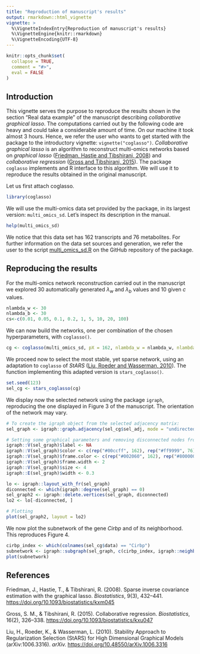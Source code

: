 ```yaml
---
title: "Reproduction of manuscript's results"
output: rmarkdown::html_vignette
vignette: >
  %\VignetteIndexEntry{Reproduction of manuscript's results}
  %\VignetteEngine{knitr::rmarkdown}
  %\VignetteEncoding{UTF-8}
---
```


```r
knitr::opts_chunk$set(
  collapse = TRUE,
  comment = "#>",
  eval = FALSE
)
```

## Introduction

This vignette serves the purpose to reproduce the results shown in the section "Real data example" of the manuscript describing *collaborative graphical lasso*. The computations carried out by the following code are heavy and could take a considerable amount of time. On our machine it took almost 3 hours. Hence, we refer the user who wants to get started with the package to the introductory vignette: `vignette("coglasso")`. *Collaborative graphical lasso* is an algorithm to reconstruct multi-omics networks based on *graphical lasso* ([Friedman, Hastie and Tibshirani, 2008](#ref)) and *collaborative regression* ([Gross and Tibshirani, 2015](#ref)). The package `coglasso` implements and R interface to this algorithm. We will use it to reproduce the results obtained in the original manuscript.

Let us first attach coglasso.

```r
library(coglasso)
```

We will use the multi-omics data set provided by the package, in its largest version: `multi_omics_sd`. Let's inspect its description in the manual.

```r
help(multi_omics_sd)
```

We notice that this data set has 162 transcripts and 76 metabolites. For further information on the data set sources and generation, we refer the user to the script [multi_omics_sd.R](https://github.com/DrQuestion/coglasso/blob/main/data-raw/multi_omics_sd.R) on the GitHub repository of the package.

## Reproducing the results

For the multi-omics network reconstruction carried out in the manuscript we explored 30 automatically generated $λ_w$ and $λ_b$ values and 10 given $c$ values.

```r
nlambda_w <- 30
nlambda_b <- 30
cs<-c(0.01, 0.05, 0.1, 0.2, 1, 5, 10, 20, 100)
```

We can now build the networks, one per combination of the chosen hyperparameters, with `coglasso()`.

```r
cg <- coglasso(multi_omics_sd, pX = 162, nlambda_w = nlambda_w, nlambda_b = nlambda_b, c = cs)
```

We proceed now to select the most stable, yet sparse network, using an adaptation to `coglasso` of *StARS* ([Liu, Roeder and Wasserman, 2010](#ref)). The function implementing this adapted version is `stars_coglasso()`.

```r
set.seed(123)
sel_cg <- stars_coglasso(cg)
```

We display now the selected network using the package `igraph`, reproducing the one displayed in Figure 3 of the manuscript. The orientation of the network may vary.

```r
# To create the igraph object from the selected adjacency matrix:
sel_graph <- igraph::graph.adjacency(sel_cg$sel_adj, mode = "undirected")

# Setting some graphical parameters and removing disconnected nodes from the graph
igraph::V(sel_graph)$label <- NA
igraph::V(sel_graph)$color <- c(rep("#00ccff", 162), rep("#ff9999", 76))
igraph::V(sel_graph)$frame.color <- c(rep("#002060", 162), rep("#800000", 76))
igraph::V(sel_graph)$frame.width <- 2
igraph::V(sel_graph)$size <- 4
igraph::E(sel_graph)$width <- 0.3

lo <- igraph::layout_with_fr(sel_graph)
diconnected <- which(igraph::degree(sel_graph) == 0)
sel_graph2 <- igraph::delete.vertices(sel_graph, diconnected)
lo2 <- lo[-diconnected, ]

# Plotting
plot(sel_graph2, layout = lo2)
```

We now plot the subnetwork of the gene *Cirbp* and of its neighborhood. This reproduces Figure 4.

```r
cirbp_index <- which(colnames(sel_cg$data) == "Cirbp")
subnetwork <- igraph::subgraph(sel_graph, c(cirbp_index, igraph::neighbors(sel_graph, cirbp_index)))
plot(subnetwork)
```

## References {#ref}

Friedman, J., Hastie, T., & Tibshirani, R. (2008). Sparse inverse covariance estimation with the graphical lasso. *Biostatistics*, 9(3), 432--441. <https://doi.org/10.1093/biostatistics/kxm045>

Gross, S. M., & Tibshirani, R. (2015). Collaborative regression. *Biostatistics*, 16(2), 326--338. <https://doi.org/10.1093/biostatistics/kxu047> 

Liu, H., Roeder, K., & Wasserman, L. (2010).
Stability Approach to Regularization Selection (StARS) for High Dimensional Graphical Models (arXiv:1006.3316). *arXiv.* <https://doi.org/10.48550/arXiv.1006.3316>
